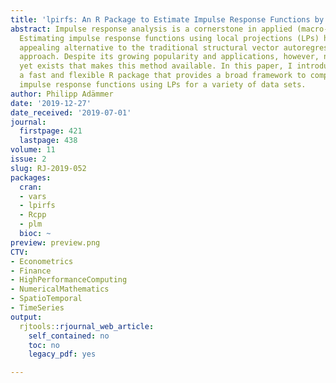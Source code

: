 ```yaml
---
title: 'lpirfs: An R Package to Estimate Impulse Response Functions by Local Projections'
abstract: Impulse response analysis is a cornerstone in applied (macro-)econometrics.
  Estimating impulse response functions using local projections (LPs) has become an
  appealing alternative to the traditional structural vector autoregressive (SVAR)
  approach. Despite its growing popularity and applications, however, no R package
  yet exists that makes this method available. In this paper, I introduce lpirfs,
  a fast and flexible R package that provides a broad framework to compute and visualize
  impulse response functions using LPs for a variety of data sets.
author: Philipp Adämmer
date: '2019-12-27'
date_received: '2019-07-01'
journal:
  firstpage: 421
  lastpage: 438
volume: 11
issue: 2
slug: RJ-2019-052
packages:
  cran:
  - vars
  - lpirfs
  - Rcpp
  - plm
  bioc: ~
preview: preview.png
CTV:
- Econometrics
- Finance
- HighPerformanceComputing
- NumericalMathematics
- SpatioTemporal
- TimeSeries
output:
  rjtools::rjournal_web_article:
    self_contained: no
    toc: no
    legacy_pdf: yes

---
```

